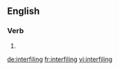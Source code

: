 ==English==

===Verb===
{{head|en|present participle}}

# {{present participle of|interfile|lang=en|nocat=1}}

[[de:interfiling]]
[[fr:interfiling]]
[[vi:interfiling]]